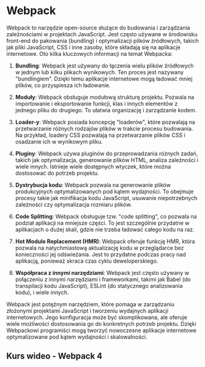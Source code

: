 
# Webpack

Webpack to narzędzie open-source służące do budowania i zarządzania zależnościami w projektach JavaScript. Jest często używane w środowisku front-end do pakowania (bundling) i optymalizacji plików źródłowych, takich jak pliki JavaScript, CSS i inne zasoby, które składają się na aplikacje internetowe. Oto kilka kluczowych informacji na temat Webpacka:

1. **Bundling**: Webpack jest używany do łączenia wielu plików źródłowych w jednym lub kilku plikach wynikowych. Ten proces jest nazywany "bundlingiem". Dzięki temu aplikacje internetowe mogą ładować mniej plików, co przyspiesza ich ładowanie.

2. **Moduły**: Webpack obsługuje modułową strukturę projektu. Pozwala na importowanie i eksportowanie funkcji, klas i innych elementów z jednego pliku do drugiego. To ułatwia organizację i zarządzanie kodem.

3. **Loader-y**: Webpack posiada koncepcję "loaderów", które pozwalają na przetwarzanie różnych rodzajów plików w trakcie procesu budowania. Na przykład, loadery CSS pozwalają na przetwarzanie plików CSS i osadzanie ich w wynikowym pliku.

4. **Pluginy**: Webpack używa pluginów do przeprowadzania różnych zadań, takich jak optymalizacja, generowanie plików HTML, analiza zależności i wiele innych. Istnieje wiele dostępnych wtyczek, które można dostosować do potrzeb projektu.

5. **Dystrybucja kodu**: Webpack pozwala na generowanie plików produkcyjnych optymalizowanych pod kątem wydajności. To obejmuje procesy takie jak minifikacja kodu JavaScript, usuwanie niepotrzebnych zależności czy optymalizacja rozmiaru plików.

6. **Code Splitting**: Webpack obsługuje tzw. "code splitting", co pozwala na podział aplikacji na mniejsze części. To jest szczególnie przydatne w aplikacjach o dużej skali, gdzie nie trzeba ładować całego kodu na raz.

7. **Hot Module Replacement (HMR)**: Webpack oferuje funkcję HMR, która pozwala na natychmiastową aktualizację kodu w przeglądarce bez konieczności jej odświeżania. Jest to przydatne podczas pracy nad aplikacją, ponieważ skraca czas cyklu deweloperskiego.

8. **Współpraca z innymi narzędziami**: Webpack jest często używany w połączeniu z innymi narzędziami i frameworkami, takimi jak Babel (do transpilacji kodu JavaScript), ESLint (do statycznego analizowania kodu), i wiele innych.

Webpack jest potężnym narzędziem, które pomaga w zarządzaniu złożonymi projektami JavaScript i tworzeniu wydajnych aplikacji internetowych. Jego konfiguracja może być skomplikowana, ale oferuje wiele możliwości dostosowania go do konkretnych potrzeb projektu. Dzięki Webpackowi programiści mogą tworzyć nowoczesne aplikacje internetowe optymalizowane pod kątem wydajności i skalowalności.

## Kurs wideo - Webpack 4

<DocCardList />
